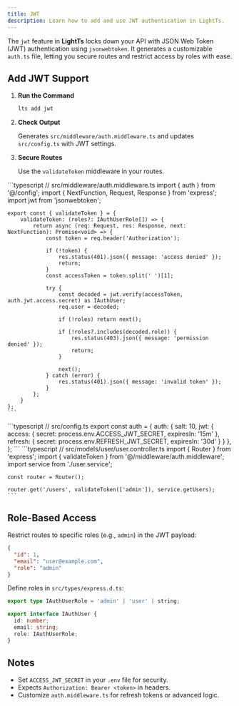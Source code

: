 ```yaml
---
title: JWT
description: Learn how to add and use JWT authentication in LightTs.
---
```



The `jwt` feature in **LightTs** locks down your API with JSON Web Token (JWT) authentication using `jsonwebtoken`. It generates a customizable `auth.ts` file, letting you secure routes and restrict access by roles with ease.

## Add JWT Support

<Steps>

1. **Run the Command**

   ```bash
   lts add jwt
   ```

2. **Check Output**

   Generates `src/middleware/auth.middleware.ts` and updates `src/config.ts` with JWT settings.

3. **Secure Routes**

    Use the `validateToken` middleware in your routes.

</Steps>

<Tabs>
  <TabItem label="Middleware">
    ```typescript
    // src/middleware/auth.middleware.ts
    import { auth } from '@/config';
    import { NextFunction, Request, Response } from 'express';
    import jwt from 'jsonwebtoken';

    export const { validateToken } = {
        validateToken: (roles?: IAuthUserRole[]) => {
            return async (req: Request, res: Response, next: NextFunction): Promise<void> => {
                const token = req.header('Authorization');

                if (!token) {
                    res.status(401).json({ message: 'access denied' });
                    return;
                }
                const accessToken = token.split(' ')[1];

                try {
                    const decoded = jwt.verify(accessToken, auth.jwt.access.secret) as IAuthUser;
                    req.user = decoded;

                    if (!roles) return next();

                    if (!roles?.includes(decoded.role)) {
                        res.status(403).json({ message: 'permission denied' });
                        return;
                    }

                    next();
                } catch (error) {
                    res.status(401).json({ message: 'invalid token' });
                }
            };
        }
    };
    ```
  </TabItem>
  <TabItem label="Config">
    ```typescript
    // src/config.ts
    export const auth = {
      auth: {
            salt: 10,
            jwt: {
                access: {
                    secret: process.env.ACCESS_JWT_SECRET,
                    expiresIn: '15m'
                },
                refresh: {
                    secret: process.env.REFRESH_JWT_SECRET,
                    expiresIn: '30d'
                }
            }
        },
    };
    ```
  </TabItem>
  <TabItem label="Controller">
    ```typescript
    // src/models/user/user.controller.ts
    import { Router } from 'express';
    import { validateToken } from '@/middleware/auth.middleware';
    import service from './user.service';

    const router = Router();

    router.get('/users', validateToken(['admin']), service.getUsers);
    ```
  </TabItem>
</Tabs>

## Role-Based Access

Restrict routes to specific roles (e.g., `admin`) in the JWT payload:

```json
{
  "id": 1,
  "email": "user@example.com",
  "role": "admin"
}
```

Define roles in `src/types/express.d.ts`:

```typescript
export type IAuthUserRole = 'admin' | 'user' | string;

export interface IAuthUser {
  id: number;
  email: string;
  role: IAuthUserRole;
}
```

## Notes

- Set `ACCESS_JWT_SECRET` in your `.env` file for security.
- Expects `Authorization: Bearer <token>` in headers.
- Customize `auth.middleware.ts` for refresh tokens or advanced logic.

<LinkCard title="See JWT in Action" href="/examples/" description="Try a JWT-protected route example." />